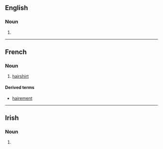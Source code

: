 {{also|Haire|häire|Häire}}

==English==

===Noun===
{{en-noun|~}}

# {{obsolete spelling of|hair|lang=en}}

----

==French==

===Noun===
{{fr-noun|f}}

# [[hairshirt]]

====Derived terms====
* [[hairement]]

----

==Irish==

===Noun===
{{head|ga|mutated noun}}

# {{h-prothesis of|aire|lang=ga}}